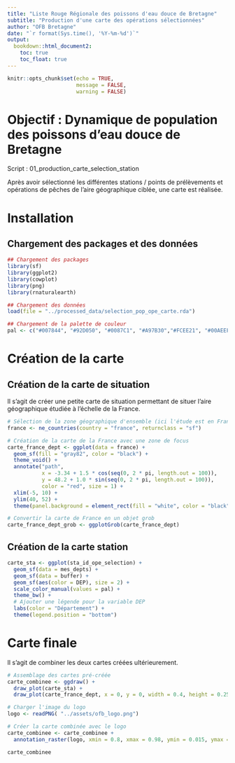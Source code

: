 ```yaml
---
title: "Liste Rouge Régionale des poissons d'eau douce de Bretagne"
subtitle: "Production d'une carte des opérations sélectionnées"
author: "OFB Bretagne"
date: "`r format(Sys.time(), '%Y-%m-%d')`"
output:
  bookdown::html_document2:
    toc: true
    toc_float: true
---
```



```r
knitr::opts_chunk$set(echo = TRUE,
                      message = FALSE,
                      warning = FALSE)
```

# Objectif : Dynamique de population des poissons d'eau douce de Bretagne 

Script : 01_production_carte_selection_station

Après avoir sélectionné les différentes stations / points de prélèvements et opérations de pêches de l'aire géographique ciblée, une carte est réalisée.  


# Installation 

## Chargement des packages et des données 

```r
## Chargement des packages 
library(sf)
library(ggplot2)
library(cowplot)
library(png)
library(rnaturalearth)
```


```r
## Chargement des données 
load(file = "../processed_data/selection_pop_ope_carte.rda")

## Chargement de la palette de couleur 
pal <- c("#007844", "#92D050", "#0087C1", "#A97B30","#FCEE21", "#00AEEF", "#1D1D1B", "#B9D9EB")
```



# Création de la carte 

## Création de la carte de situation

Il s'agit de créer une petite carte de situation permettant de situer l'aire géographique étudiée à l'échelle de la France. 

```r
# Sélection de la zone géographique d'ensemble (ici l'étude est en France)
france <- ne_countries(country = "france", returnclass = "sf")

# Création de la carte de la France avec une zone de focus
carte_france_dept <- ggplot(data = france) + 
  geom_sf(fill = "gray82", color = "black") +
  theme_void() +
  annotate("path",
           x = -3.34 + 1.5 * cos(seq(0, 2 * pi, length.out = 100)),
           y = 48.2 + 1.0 * sin(seq(0, 2 * pi, length.out = 100)),
           color = "red", size = 1) +
  xlim(-5, 10) +
  ylim(40, 52) +
  theme(panel.background = element_rect(fill = "white", color = "black"))

```

```r
# Convertir la carte de France en un objet grob 
carte_france_dept_grob <- ggplotGrob(carte_france_dept)
```



## Création de la carte station

```r
carte_sta <- ggplot(sta_id_ope_selection) +
  geom_sf(data = mes_depts) +
  geom_sf(data = buffer) +
  geom_sf(aes(color = DEP), size = 2) +
  scale_color_manual(values = pal) +
  theme_bw() +
  # Ajouter une légende pour la variable DEP
  labs(color = "Département") +
  theme(legend.position = "bottom")

```



# Carte finale

Il s'agit de combiner les deux cartes créées ultérieurement. 

```r

# Assemblage des cartes pré-créée
carte_combinee <- ggdraw() +
  draw_plot(carte_sta) +
  draw_plot(carte_france_dept, x = 0, y = 0, width = 0.4, height = 0.25, hjust = 0.05, vjust = -0.75)

# Charger l'image du logo
logo <- readPNG( "../assets/ofb_logo.png")

# Créer la carte combinée avec le logo
carte_combinee <- carte_combinee + 
  annotation_raster(logo, xmin = 0.8, xmax = 0.98, ymin = 0.015, ymax = 0.13)

carte_combinee
```




